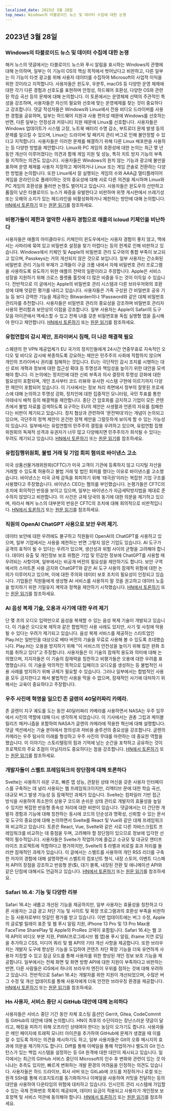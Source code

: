 ```yaml
---
localized_date: 2023년 3월 28일
top_news: Windows의 타블로이드 뉴스 및 데이터 수집에 대한 논쟁
---
```










<CallToAction />

<Steps>

## 2023년 3월 28일

### Windows의 타블로이드 뉴스 및 데이터 수집에 대한 논쟁

해커 뉴스의 댓글에서는 타블로이드 뉴스와 푸시 알림을 표시하는 Windows의 관행에 대해 논의하며, 일부는 이 기능이 OS의 핵심 목적에서 벗어났다고 비판하고, 다른 일부는 이 기능이 타겟 광고를 위해 사용자 데이터를 수집하여 Microsoft의 사업적 이익을 위한 것이라고 지적합니다. 사용자들은 윈도우, 우분투, macOS 등 다양한 운영 체제에 대한 각기 다른 경험과 선호도를 표현하며 안정성, 하드웨어 호환성, 다양한 OS와 관련된 학습 곡선 등의 문제에 대해 논의합니다. 이 토론에서는 운영체제 선택의 주관적인 특성을 강조하며, 사용자들은 자신의 필요와 선호에 맞는 운영체제를 찾는 것이 중요하다고 강조합니다. 댓글 작성자들은 Windows와 Linux에서 전용 비디오 드라이버를 사용한 경험을 공유하며, 일부는 하드웨어 지원과 사용 편의성 때문에 Windows를 선호하는 반면, 다른 일부는 안정성과 커뮤니티 지원 때문에 Linux를 선호합니다. 사용자들은 Windows 업데이트가 시스템 고장, 노트북 배터리 수명 감소, 부트로더 문제 발생 등의 문제를 일으킬 수 있으며, Linux는 드라이버 및 패키지 관리 버그로 인해 불안정할 수 있다고 지적합니다. 사용자들은 이러한 문제를 해결하기 위해 다른 Linux 배포판을 사용하는 등 다양한 방법을 제안합니다. Linux와 PC 게임의 호환성에 대한 논의는 최근 몇 년 동안 개선이 이루어졌다는 의견과 함께 게임 지원 및 성능, 특히 치트 방지 기능의 부족을 지적하는 의견도 있습니다. 사용자들은 Windows의 원치 않는 기능과 광고에 불만을 표하며 운영 체제를 사용자 지정하고 제어하거나 Linux 또는 게임 콘솔로 전환하는 다양한 방법을 논의합니다. 또한 Linux에서 잘 실행되는 게임의 수와 AAA급 멀티플레이어 게임을 온라인으로 플레이하는 것의 중요성에 대해 서로 다른 의견을 제시하며 Linux와 PC 게임의 호환성을 둘러싼 논쟁도 벌어지고 있습니다. 사용자들은 윈도우의 산만하고 품질이 낮은 타블로이드 뉴스가 짜증을 유발한다고 비판하며 위젯 게시판에서 쓰레기성 또는 오해의 소지가 있는 헤드라인을 비활성화하거나 제한하는 방안에 대해 논의합니다. [HN에서 토론하기](http://news.ycombinator.com/item?id=35323121) 또는 [원문 읽기](https://www.tomshardware.com/news/windows-keeps-feeding-tabloid-news)를 참조하세요.

### 비평가들이 제한과 열악한 사용자 경험으로 애플의 Icloud 키체인을 비난하다

사용자들은 애플의 아이클라우드 키체인이 윈도우에서는 사용자 경험이 좋지 않고, 맥에서는 사파리에 묶여 있고 비밀번호 설정을 찾기 어렵다는 등의 한계로 인해 비판하고 있습니다. Windows에서 키체인 및 Apple의 비밀번호 관리 도구와의 통합 부족이 보고되고 있으며, Passkeys는 거의 개선되지 않은 것으로 보입니다. 일부 사용자는 간소화된 비밀번호 관리 기능의 부재가 고객들이 구글 크롬 내에서 자체 비밀번호 관리 프로그램을 사용하도록 유도하기 위한 애플의 전략의 일환이라고 주장합니다. Apple은 서비스 성장을 지원하기 위해 크로스 플랫폼 툴킷에 더 많은 비중을 두는 것이 이득일 수 있습니다. 전반적으로 이 글에서는 Apple의 비밀번호 관리 시스템과 다른 브라우저와의 호환성에 대해 엇갈린 평가를 내리고 있습니다. 사용자들은 가족 구성원 간 비밀번호 공유 기능 등 보다 강력한 기능을 제공하는 Bitwarden이나 1Password와 같은 대체 비밀번호 관리자를 추천합니다. 사용자들은 비밀번호 관리의 중요성을 강조하며 비밀번호 관리자 사용의 편리함과 보안상의 이점을 강조합니다. 일부 사용자는 Apple이 Safari의 도구 모음 아이콘에서 액세스할 수 있고 전체 UI를 갖춘 비밀번호용 독립 실행형 앱을 출시해야 한다고 제안합니다. [HN에서 토론하기](http://news.ycombinator.com/item?id=35329950) 또는 [원문 읽기](https://cabel.com/2023/03/27/apple-passwords-deserve-an-app/)를 참조하세요.

### 유럽연합의 감시 제안, 프라이버시 침해, 더 나은 해결책 필요

스웨덴의 한 VPN 제공업체가 EU 국가의 정치인들에게 24시간 연중무휴로 지속적인 오디오 및 비디오 감시에 복종하도록 강요하는 제안은 민주주의 사회에 적합하지 않으며 개인의 프라이버시 권리를 침해하는 것입니다. EU는 극단적인 감시 조치를 시행하는 대신 로비 개혁과 정보에 대한 접근성 확대 등 투명성과 책임성을 높이기 위한 대안을 모색해야 합니다. 이 논의에는 정치인에 대한 신뢰 부족과 의사 결정의 투명성 강화에 대한 필요성이 포함되며, 개인 조사부터 코드 리뷰와 유사한 시스템 구현에 이르기까지 다양한 제안이 포함되어 있습니다. 이 기사에서는 정보 처리 측면에서 정부의 잘못된 프로세스에 대해 논의하고 투명성 강화, 정치인에 대한 집중적인 모니터링, 국민 투표를 통한 아테네식 배척 등의 해결책을 제안합니다. 종단 간 암호화를 금지하고 기업이 모든 콘텐츠에서 불법 자료를 검색하도록 요구하는 EU의 제안은 사생활과 언론의 자유를 침해한다는 비판이 제기되고 있습니다. 정치 협상과 관련하여 '문전박대'라는 개념이 논의되고 있으며, 극단주의 정책 제안이 온건한 정책 제안을 그럴듯하게 보이게 할 수 있는 가능성이 있습니다. 일부에서는 유럽연합의 민주주의 결핍을 우려하고 있으며, 유럽연합 집행위원회의 독재적 성격과 유권자가 너무 많고 다양해지면 민주주의가 희석될 수 있다는 우려도 제기되고 있습니다. [HN에서 토론하기](http://news.ycombinator.com/item?id=35321994) 또는 [원문 읽기](https://mullvad.net/en/chatcontrol)를 참조하세요.

### 유럽집행위원회, 불법 거래 및 기업 회피 혐의로 바이낸스 고소

미국 상품선물거래위원회(CFTC)가 미국 고객이 기관에 등록하지 않고 디지털 자산을 거래할 수 있도록 허용하고 불법 거래 및 법인 회피를 했다는 이유로 바이낸스를 고소했습니다. 바이낸스는 미국 규제 감독을 회피하기 위해 '태극권'이라는 복잡한 기업 구조를 사용했다고 주장했습니다. 바이낸스 CEO는 혐의를 부인했습니다. 논평가들은 CFTC의 조치에 회의적인 반응을 보이고 있으며, 일부는 바이낸스가 자금세탁방지법을 제대로 준수하지 않았다고 비판합니다. 이 사건은 규제 당국의 동기에 대한 의문을 제기하고 있으며, 따라서 해커 뉴스의 대부분의 반응은 CFTC의 조치에 대해 회의적으로 비판적입니다. [HN에서 토론하기](http://news.ycombinator.com/item?id=35327996) 또는 [원문 읽기](https://www.docdroid.net/60YAbCz/cftc-binance-pdf)를 참조하세요.

### 직원의 OpenAI ChatGPT 사용으로 보안 우려 제기.

데이터 보안에 대한 우려에도 불구하고 직원들이 OpenAI의 ChatGPT를 사용하고 있으며, 일부 기업에서는 사용을 제한하는 반면 그렇지 않은 기업도 있습니다. AI 도구가 공격의 표적이 될 수 있다는 우려가 있으며, 생산성과 위험 사이의 균형을 고려해야 합니다. 데이터 유출 및 개인정보 보호 위험은 기업 및 민감한 정보에 ChatGPT를 사용할 때 우려되는 사항이며, 일부에서는 비공개 버전의 필요성을 제안하기도 합니다. 보안 구역에서의 스마트폰 사용 금지와 ChatGPT와 같은 AI 도구 사용의 잠재적 위험에 대한 논의가 이루어지고 있으며, 이에 대한 주의와 데이터 보호 조치의 필요성이 인정되고 있습니다. 기업들은 직원들에게 생성형 AI 서비스를 사용하지 말 것을 권고하고 데이터 노출을 방지하기 위한 기밀유지 계약과 정책을 제안하기 시작했습니다. [HN에서 토론하기](http://news.ycombinator.com/item?id=35330438) 또는 [원문 읽기](https://www.darkreading.com/risk/employees-feeding-sensitive-business-data-chatgpt-raising-security-fears)를 참조하세요.

### AI 음성 복제 기술, 오용과 사기에 대한 우려 제기

단 몇 초의 오디오 입력만으로 음성을 복제할 수 있는 음성 복제 기술이 개발되고 있습니다. 이 기술은 오디오북 제작과 같은 합법적인 사용 사례도 있지만, 사기 및 사칭에 악용될 수 있다는 우려가 제기되고 있습니다. 음성 복제 서비스를 제공하는 스타트업인 Play.ht는 일반인을 대상으로 베타 버전의 기술을 무료로 사용해 볼 수 있도록 초대했습니다. Play.ht는 오용을 방지하기 위해 "이 서비스의 안전성을 높이기 위해 많은 완화 조치를 취하고 있다"고 주장합니다. 사용자들은 이 기술의 잠재적 용도와 의미에 대해 논의했으며, 지지자들은 이 기술의 잠재력을 칭찬하고 비평가들은 오용에 대한 우려를 표명했습니다. 이 기술을 악의적인 목적으로 딥페이크 오디오를 생성하는 등 불법적인 사용 사례를 방지하기 위해 규제가 필요할 수 있습니다. 그러나 일부에서는 합법적인 사용을 모두 금지한다고 해서 불법적인 사용을 막을 수 없으며, 잠재적인 사기에 대처하기 위해서는 교육이 중요하다고 주장합니다.

### 우주 사진에 혁명을 일으킨 존 글렌의 40달러짜리 카메라.

존 글렌이 지구 궤도를 도는 동안 40달러짜리 카메라를 사용하면서 NASA는 우주 임무에서 사진의 역할에 대해 다시 생각하게 되었습니다. 이 기사에서는 권총 그립과 케이블 릴리즈 메커니즘을 포함하여 NASA가 글렌의 카메라에 적용한 혁신에 대해 설명합니다. 댓글 섹션에서는 기술 분야에서 창의성과 저비용 솔루션의 중요성을 강조합니다. 글렌의 카메라는 우주 탐사의 미래를 형성하고 우주 사진의 무대를 마련하는 데 중요한 역할을 했습니다. 이 이야기는 스토리텔링의 힘과 기억에 남는 순간을 포착하고 공유하는 것이 프로젝트의 주요 초점이 아닐지라도 중요하다는 점을 강조합니다. [HN에서 토론하기](http://news.ycombinator.com/item?id=35328368) 또는 [원문 읽기](https://petapixel.com/2023/03/23/how-john-glenns-40-camera-forced-nasa-to-rethink-space-missions/)를 참조하세요.

### 개발자들이 스벨트 프레임워크의 장단점에 대해 토론하다

Svelte는 사용하기 쉬운 구조, 빠른 앱 성능, 관찰된 상태 머신을 갖춘 사용자 인터페이스를 구축하는 데 널리 사용되는 웹 프레임워크이지만, 리액티브 문에 대한 학습 곡선, 대규모 버그 발생 가능성 등 잠재적인 과제가 있습니다. Svelte는 컴파일러 기반 접근 방식을 사용하여 최소한의 상용구 코드와 손쉬운 상태 관리로 개발자의 효율성을 높일 수 있지만 복잡한 반응형 종속성 처리에 대한 비판이 있습니다. 댓글에서는 더 간단한 개발자 경험과 기능에 대해 칭찬하는 동시에 코드의 단순성과 명확성, 신뢰할 수 있는 문서 및 도구의 중요성에 대해 논의하면서 Svelte를 React 및 Vue와 같은 대체 프레임워크와 비교하고 있습니다. 토론은 React, Vue, Svelte와 같은 서로 다른 자바스크립트 프레임워크를 비교하는 데 중점을 두며, 고려해야 할 장단점이 있으므로 정보에 입각한 선택이 필수적입니다. 사용자들은 Svelte가 작업하기에 즐겁고 소규모 및 대규모 엔터프라이즈 프로젝트에 적합하다고 평가하지만, Svelte의 $ 라벨과 비로컬 효과 처리를 둘러싼 잠재적인 과제가 있습니다. 이 글에서는 스벨트를 사용하여 개인 RSS 리더를 구축한 저자의 경험에 대해 설명하면서 스벨트의 컴포넌트 형식, 내장 스토어, 이벤트 디스패처 API의 장점을 강조하고 반응형 문($), 대기 블록, 내장된 전환 및 애니메이션 API와 같은 단점에 대해서도 언급하고 있습니다. [HN에서 토론하기](http://news.ycombinator.com/item?id=35324430) 또는 [원문 읽기](https://tyhopp.com/notes/thoughts-on-svelte)를 참조하세요.

### Safari 16.4: 기능 및 다양한 리뷰

Safari 16.4는 새롭고 개선된 기능을 제공하지만, 일부 사용자는 효율성을 칭찬하고 다른 사용자는 고급 광고 차단 기능 및 사이트 및 확장 프로그램과의 호환성 부족을 비판하는 등 사용자로부터 엇갈린 평가를 받고 있습니다. 이번 업데이트에는 버그 수정, Apple의 글로벌 릴레이 표준 및 웹 푸시 알림 지원, iPhone 13 Pro 및 13 Pro Max용 FaceTime SharePlay 및 Apple의 ProRes 코덱이 포함됩니다. Safari 16.4는 웹 코덱 API의 비디오 부분 지원, PWA(프로그레시브 웹 앱)용 푸시 알림, iframe 지연 로딩을 추가하고 CSS, 미디어 쿼리 및 웹 API의 기타 개선 사항을 제공합니다. 또한 브라우저는 개발자 도구에 향상된 기능을 도입하여 콘텐츠 차단 확장 기능을 더욱 유연하게 사용자 지정할 수 있고 잠금 모드를 통해 사용자를 위한 향상된 개인 정보 보호 기능을 제공합니다. 일부에서는 전체 화면 및 화면 방향 API에 대한 지원이 부족하다고 비판하는 반면, 다른 사람들은 iOS에서 하나의 브라우저 엔진이 우위를 점하는 것에 대해 우려하고 있습니다. 전반적으로 Safari 16.4는 개발자를 위한 지원이 개선되었으며, 수많은 버그 수정 및 개선 업데이트를 통해 사용자에게 더욱 안전한 브라우징 환경을 제공합니다. [HN에서 토론하기](http://news.ycombinator.com/item?id=35329961) 또는 [원문 읽기](https://webkit.org/blog/13966/webkit-features-in-safari-16-4/)를 참조하세요.

### Hn 사용자, 서비스 중단 시 GitHub 대안에 대해 논의하다

사용자들은 서비스 중단 기간 동안 자체 호스팅 옵션인 Gerrit, Gitea, CodeCommit 등 GitHub의 대안에 대해 논의합니다. HN이 최후의 수단이라는 장난스러운 댓글이 달리고, 해킹을 피하기 위해 오프라인 상태여야 한다는 농담이 오가기도 합니다. 사용자들은 메인 페이지에 트래픽 모니터 아이콘을 추가하여 GitHub에 문제가 생겼을 때 이를 알 수 있도록 하자는 의견을 제시하기도 하고, 일부 사용자들은 Git의 오류 메시지의 효과에 의문을 제기하기도 합니다. Diff를 통해 이메일을 통해 작업하거나 별도의 Git 인스턴스가 있는 백업 시스템을 설정하는 등 Git 원격에 대한 대안이 제시되고 있습니다. 일각에서는 최근의 GitHub 서비스 중단이 Microsoft의 인수 후 변화와 관련이 있는 것 아니냐는 추측도 있지만, 빠르게 변화하는 개발 환경의 어려움을 인정하는 의견도 있습니다. 사용자들은 하드 드라이브, 회사 서버 또는 GitLab에 코드를 저장하거나 로컬 또는 원격 SSH를 통해 리포지토리를 동기화하거나 이메일을 사용하여 커밋을 전달하는 등의 대안을 사용하여 다운타임의 위험에 대처하고 있습니다. 인시던트 관리 시스템에 가입할 수 있는 국제 전화번호 목록이 제공되며, 데이터 요금이 적용되고 사용자가 개인정보 보호정책 및 서비스 약관에 동의해야 합니다. [HN에서 토론하기](http://news.ycombinator.com/item?id=35325709) 또는 [원문 읽기](https://www.githubstatus.com/incidents/52z0j6phhnjs)를 참조하세요.

</Steps>
